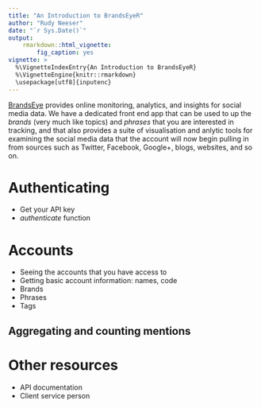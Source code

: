 ```yaml
---
title: "An Introduction to BrandsEyeR"
author: "Rudy Neeser"
date: "`r Sys.Date()`"
output: 
    rmarkdown::html_vignette:
        fig_caption: yes
vignette: >
  %\VignetteIndexEntry{An Introduction to BrandsEyeR}
  %\VignetteEngine{knitr::rmarkdown}
  \usepackage[utf8]{inputenc}
---
```


[BrandsEye][brandseye] provides online monitoring, analytics,
and insights for social media data. We have a dedicated front end app that can be
used to up the *brands* (very much like topics) and *phrases* that you are interested
in tracking, and that also provides a suite of visualisation and anlytic tools for
examining the social media data that the account will now begin pulling in from
sources such as Twitter, Facebook, Google+, blogs, websites, and so on. 



# Authenticating

- Get your API key
- *authenticate* function


# Accounts

- Seeing the accounts that you have access to
- Getting basic account information: names, code
- Brands
- Phrases
- Tags

## Aggregating and counting mentions


# Other resources

- API documentation
- Client service person



[brandseye]: http://www.brandseye.com